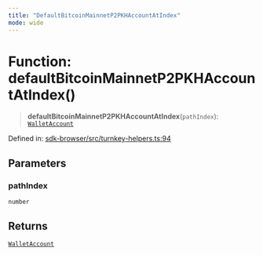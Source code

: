 ```yaml
---
title: "DefaultBitcoinMainnetP2PKHAccountAtIndex"
mode: wide
---
```

  
# Function: defaultBitcoinMainnetP2PKHAccountAtIndex()

> **defaultBitcoinMainnetP2PKHAccountAtIndex**(`pathIndex`): [`WalletAccount`](../WalletAccount/readme)

Defined in: [sdk-browser/src/turnkey-helpers.ts:94](https://github.com/tkhq/sdk/blob/d88b5e1f9a6cca8e54e61f8a127aa90fcebeaa2e/packages/sdk-browser/src/turnkey-helpers.ts#L94)

## Parameters

### pathIndex

`number`

## Returns

[`WalletAccount`](../WalletAccount/readme)
